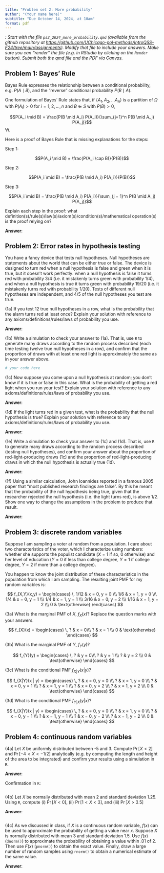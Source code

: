 ```yaml
---
title: "Problem set 2: More probability"
author: "(Your name here)"
subtitle: "Due October 14, 2024, at 10am"
format: pdf
---
```


*\textsc{Note}: Start with the file `ps2_2024_more_probability.qmd` (available from the github repository at <https://github.com/UChicago-pol-methods/IntroQSS-F24/tree/main/assignments>). Modify that file to include your answers. Make sure you can "render" the file (e.g. in RStudio by clicking on the `Render` button). Submit both the qmd file and the PDF via Canvas.* 

## Problem 1: Bayes' Rule

Bayes Rule expresses the relationship between a conditional probability, e.g. $P(A \mid B)$, and the "reverse" conditional probability $P(B \mid A)$. 

One formulation of Bayes' Rule states that, if $\{A_1, A_2, \ldots  A_n\}$ is a partition of $\Omega$ with $P(A_i) > 0$ for $i = 1, 2, \ldots, n$ and $B \in S$ with $P(B) > 0$, 

$$P(A_i \mid B) = \frac{P(B \mid A_i) P(A_i)}{\sum_{j=1}^n P(B \mid A_j) P(A_j)}$$
$\forall i$.

Here is a proof of Bayes Rule that is missing explanations for the steps: 

Step 1: 

$$P(A_i \mid B) =  \frac{P(A_i \cap B)}{P(B)}$$

Step 2: 

$$P(A_i \mid B) = \frac{P(B \mid A_i) P(A_i)}{P(B)}$$

Step 3: 

$$P(A_i \mid B) = \frac{P(B \mid A_i) P(A_i)}{\sum_{j = 1}^n P(B \mid A_j) P(A_j)}$$


Explain each step in the proof: what definition(s)/rule(s)/law(s)/axiom(s)/condition(s)/mathematical operation(s) is the proof relying on?  


**Answer**: 




\vspace{.2in}

## Problem 2: Error rates in hypothesis testing

You have a fancy device that tests null hypotheses. Null hypotheses are statements about the world that can be either true or false. The device is designed to turn red when a null hypothesis is false and green when it is true, but it doesn't work perfectly: when a null hypothesis is false it turns red with probability 3/4 (i.e. it mistakenly turns green with probability 1/4), and when a null hypothesis is true it turns green with probability 19/20 (i.e. it mistakenly turns red with probability 1/20). Tests of different null hypotheses are independent, and 4/5 of the null hypotheses you test are true.


(1a) If you test 12 true null hypotheses in a row, what is the probability that the alarm turns red at least once? Explain your solution with reference to any axioms/definitions/rules/laws of probability you use.

\vspace{.1in}

**Answer**: 


\vspace{.1in}

(1b) Write a simulation to check your answer to (1a). That is, use `R` to generate many draws according to the random process described (each time testing twelve true null hypotheses in a row), and confirm that the proportion of draws with at least one red light is approximately the same as in your answer above.

```r
# your code here 
```



\vspace{.1in}

(1c) Now suppose you come upon a null hypothesis at random; you don't know if it is true or false in this case. What is the probability of getting a red light when you run your test? Explain your solution with reference to any axioms/definitions/rules/laws of probability you use. 

**Answer**: 


\vspace{.1in}

(1d) If the light turns red in a given test, what is the probability that the null hypothesis is true? Explain your solution with reference to any axioms/definitions/rules/laws of probability you use. 

**Answer**: 

\vspace{.1in}

(1e) Write a simulation to check your answer to (1c) and (1d). That is, use `R` to generate many draws according to the random process described (testing null hypotheses), and confirm your answer about the proportion of red-light-producing draws (1c) and the proportion of red-light-producing draws in which the null hypothesis is actually true (1d).

**Answer**: 

\vspace{.1in}


(1f) Using a similar calculation, John Ioannides reported in a famous 2005 paper that 
"most published research findings are false". By this he meant that the probability of the null hypothesis being true, given that the researcher rejected the null hypothesis (i.e. the light turns red), is above 1/2. Show one way to change the assumptions in the problem to produce that result. 

**Answer**: 

\vspace{.2in}


## Problem 3: discrete random variables

Suppose I am sampling a voter at random from a population. I care about two characteristics of the voter, which I characterize using numbers: whether she supports the populist candidate ($X = 1$ if so, $0$ otherwise) and her level of education ($Y=0$ if less than college degree, $Y=1$ if college degree, $Y = 2$ if more than a college degree).

You happen to know the joint distribution of these characteristics in the population from which I am sampling. The resulting joint PMF for my random variables is:

$$
f_{X,Y}(x,y) = \begin{cases} \,
1/12 & x = 0, y = 0 \\\
1/6 & x = 1, y = 0 \\\
1/4  & x = 0, y = 1 \\\
1/4 & x = 1, y = 1 \\\
3/16  & x = 0, y = 2 \\\
1/16 & x = 1, y = 2 \\\
0 & \text{otherwise}
\end{cases}
$$

(3a) What is the marginal PMF of $X$, $f_X(x)$?  Replace the question marks with your answers.

$$
f_{X}(x) = \begin{cases} \,
? & x = 0\\\
? & x = 1 \\\
0 & \text{otherwise}
\end{cases}
$$


(3b) What is the marginal PMF of $Y$, $f_Y(y)$? 

$$
f_{Y}(y) = \begin{cases} \,
? & y = 0\\\
? & y = 1 \\\
? & y = 2 \\\
0 & \text{otherwise}
\end{cases}
$$

(3c) What is the conditional PMF $f_{X|Y}(x|y)$?

$$
f_{X|Y}(x | y) = \begin{cases} \,
? & x = 0, y = 0 \\\
? & x = 1, y = 0 \\\
?  & x = 0, y = 1 \\\
? & x = 1, y = 1 \\\
?  & x = 0, y = 2 \\\
? & x = 1, y = 2 \\\
0 & \text{otherwise}
\end{cases}
$$

(3d) What is the conditional PMF $f_{Y|X}(y|x)$?

$$
f_{X|Y}(x | y) = \begin{cases} \,
? & x = 0, y = 0 \\\
? & x = 1, y = 0 \\\
?  & x = 0, y = 1 \\\
? & x = 1, y = 1 \\\
?  & x = 0, y = 2 \\\
? & x = 1, y = 2 \\\
0 & \text{otherwise}
\end{cases}
$$

## Problem 4: continuous random variables 

(4a) Let $X$ be uniformly distributed between -5 and 3. Compute  $\Pr[X < 2]$ and $\Pr[-4 < X < -1/2]$ analytically (e.g. by computing the length and height of the area to be integrated) and confirm your results using a simulation in `R`.

**Answer**: 


Confirmation in `R`:

```r
```

\vspace{.1in}


(4b) Let $X$ be normally distributed with mean 2 and standard deviation 1.25. Using `R`, compute (i) $\Pr[X < 0]$, (ii) $\Pr[1 < X < 3]$, and (iii) $\Pr[X > 3.5]$

**Answer**: 

```r
```

\vspace{.1in}

(4c) As we discussed in class, if $X$ is a continuous random variable, $f(x)$ can be used to approximate the probability of getting a value near $x$. Suppose $X$ is normally distributed with mean 3 and standard deviation 1.5. Use $f(x)$ (`dnorm()`) to approximate the probability of obtaining a value within .01 of 2. Then use $F(x)$ (`pnorm()`) to obtain the exact value. Finally, draw a large number of random samples using `rnorm()` to obtain a numerical estimate of the same value. 

**Answer**: 

```r

```



